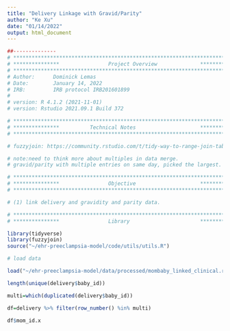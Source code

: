 ```yaml
---
title: "Delivery Linkage with Gravid/Parity"
author: "Ke Xu"
date: "01/14/2022"
output: html_document
---
```


```r
##-------------- 
# **************************************************************************** #
# ***************                Project Overview              *************** #
# **************************************************************************** #
# Author:      Dominick Lemas
# Date:        January 14, 2022
# IRB:         IRB protocol IRB201601899  
#
# version: R 4.1.2 (2021-11-01)
# version: Rstudio 2021.09.1 Build 372  

# **************************************************************************** #
# ***************          Technical Notes                     *************** #
# **************************************************************************** #

# fuzzyjoin: https://community.rstudio.com/t/tidy-way-to-range-join-tables-on-an-interval-of-dates/7881

# note:need to think more about multiples in data merge. 
# gravid/parity with multiple entries on same day, picked the largest. not sure how this impacts multiples. 

# **************************************************************************** #
# ***************                Objective                     *************** #
# **************************************************************************** #

# (1) link delivery and gravidity and parity data.
```

```r
# **************************************************************************** #
# ***************                Library                       *************** #

library(tidyverse)
library(fuzzyjoin)
source("~/ehr-preeclampsia-model/code/utils/utils.R")
```


```r
# load data

load("~/ehr-preeclampsia-model/data/processed/mombaby_linked_clinical.rda")
```


```r
length(unique(delivery$baby_id))

multi=which(duplicated(delivery$baby_id))

df=delivery %>% filter(row_number() %in% multi)

df$mom_id.x
```
